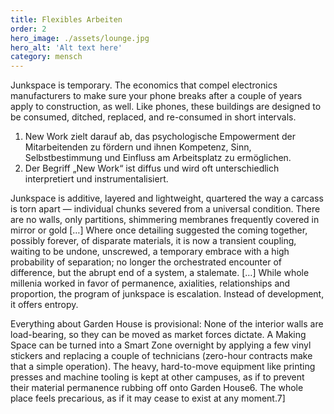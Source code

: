 ```yaml
---
title: Flexibles Arbeiten
order: 2
hero_image: ./assets/lounge.jpg
hero_alt: 'Alt text here'
category: mensch
---
```


Junkspace is temporary. The economics that compel electronics manufacturers to make sure your phone breaks after a couple of years apply to construction, as well. Like phones, these buildings are designed to be consumed, ditched, replaced, and re-consumed in short intervals.

<Callout>

1. New Work zielt darauf ab, das psychologische Empowerment der Mitarbeitenden zu fördern und ihnen Kompetenz, Sinn, Selbstbestimmung und Einfluss am Arbeitsplatz zu ermöglichen.
2. Der Begriff „New Work“ ist diffus und wird oft unterschiedlich interpretiert und instrumentalisiert.

</Callout>

Junkspace is additive, layered and lightweight, quartered the way a carcass is torn apart — individual chunks severed from a universal condition. There are no walls, only partitions, shimmering membranes frequently covered in mirror or gold […] Where once detailing suggested the coming together, possibly forever, of disparate materials, it is now a transient coupling, waiting to be undone, unscrewed, a temporary embrace with a high probability of separation; no longer the orchestrated encounter of difference, but the abrupt end of a system, a stalemate. […] While whole millenia worked in favor of permanence, axialities, relationships and proportion, the program of junkspace is escalation. Instead of development, it offers entropy.

Everything about Garden House is provisional: None of the interior walls are load-bearing, so they can be moved as market forces dictate. A Making Space can be turned into a Smart Zone overnight by applying a few vinyl stickers and replacing a couple of technicians (zero-hour contracts make that a simple operation). The heavy, hard-to-move equipment like printing presses and machine tooling is kept at other campuses, as if to prevent their material permanence rubbing off onto Garden House6. The whole place feels precarious, as if it may cease to exist at any moment.7]
